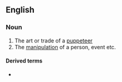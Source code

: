 ==English==

===Noun===
{{en-noun|-}}

# The art or trade of a [[puppeteer]]
# The [[manipulation]] of a person, event etc.

====Derived terms====
* {{l|en|sock puppeteering}}